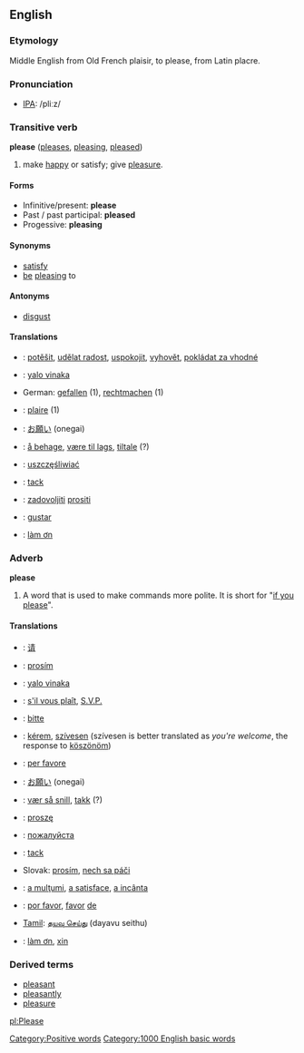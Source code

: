 ==English==

===Etymology===
<!-- {{etystub}} <!--check history; use removed text from adverb def?-->
Middle English from Old French plaisir, to please, from Latin placre.

===Pronunciation===
*[[IPA]]: /pliːz/

===Transitive verb===
'''please'''  ([[pleases]], [[pleasing]], [[pleased]])
# make [[happy]] or satisfy; give [[pleasure]].

====Forms====
*Infinitive/present: '''please'''
*Past / past participal: '''pleased'''
*Progessive: '''pleasing'''

====Synonyms====
*[[satisfy]]
*[[be]] [[pleasing]] to

====Antonyms====
*[[disgust]]

====Translations====
*{{cs}}: [[potěšit]], [[udělat radost]], [[uspokojit]], [[vyhovět]], [[pokládat za vhodné]]
*{{fj}}: [[yalo vinaka]]
*German: [[gefallen]] (1), [[rechtmachen]] (1)
*{{fr}}: [[plaire]] (1)
*{{ja}}: [[お願い]] (onegai)
*{{no}}: [[å behage]], [[være til lags]], [[tiltale]] (?)
*{{pl}}: [[uszczęśliwiać]]
*{{sv}}: [[tack]]
*{{sl}}: [[zadovoljiti]] [[prositi]]
*{{es}}: [[gustar]]
*{{vi}}: [[làm ơn]]

===Adverb===
'''please'''
#A word that is used to make commands more polite.  It is short for "[[if you please]]".

====Translations====
*{{zh}}: [[请]]
*{{cs}}: [[prosím]]
*{{fj}}: [[yalo vinaka]]
*{{fr}}: [[s'il vous plaît]], [[S.V.P.]]
*{{de}}: [[bitte]]
*{{hu}}: [[kérem]], [[szívesen]] (szívesen is better translated as ''you're welcome'', the response to [[köszönöm]])
*{{it}}: [[per favore]]
*{{ja}}: [[お願い]] (onegai)
*{{no}}: [[vær så snill]], [[takk]] (?)
*{{pl}}: [[proszę]]
*{{ru}}: [[пoжaлуйстa]]
*{{sv}}: [[tack]]
*Slovak: [[prosím]], [[nech sa páči]]  
*{{ro}}: [[a mulţumi]], [[a satisface]], [[a incânta]]
*{{es}}: [[por favor]], [[favor#Spanish|favor]] [[de]]
*[[Tamil]]: [[தயவு செய்து]] (dayavu seithu)
*{{vi}}: [[làm ơn]], [[xin]]

===Derived terms===
*[[pleasant]]
*[[pleasantly]]
*[[pleasure]]
[[Category:Positive words]]
[[Category:1000 English basic words]]

[[pl:Please]]